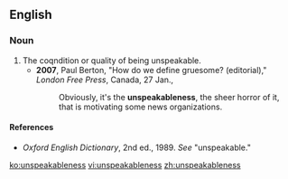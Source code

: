 ==English==

===Noun===

# The coqndition or quality of being unspeakable.
#* '''2007''', Paul Berton, "How do we define gruesome? (editorial)," ''London Free Press'', Canada, 27 Jan.,
#*: Obviously, it's the '''unspeakableness''', the sheer horror of it, that is motivating some news organizations.

====References====
* ''Oxford English Dictionary'', 2nd ed., 1989. ''See'' "unspeakable."

[[ko:unspeakableness]]
[[vi:unspeakableness]]
[[zh:unspeakableness]]